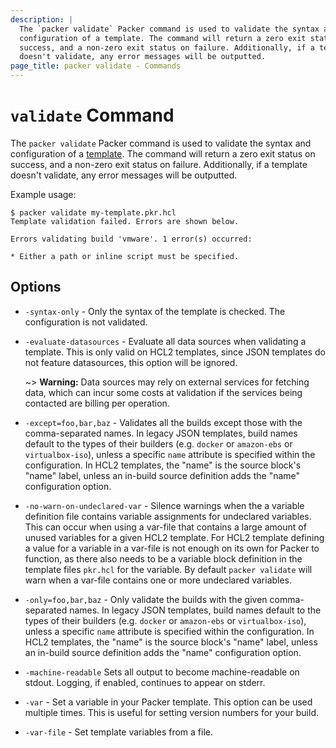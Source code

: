 ```yaml
---
description: |
  The `packer validate` Packer command is used to validate the syntax and
  configuration of a template. The command will return a zero exit status on
  success, and a non-zero exit status on failure. Additionally, if a template
  doesn't validate, any error messages will be outputted.
page_title: packer validate - Commands
---
```


# `validate` Command

The `packer validate` Packer command is used to validate the syntax and
configuration of a [template](/packer/docs/templates). The command will
return a zero exit status on success, and a non-zero exit status on failure.
Additionally, if a template doesn't validate, any error messages will be
outputted.

Example usage:

```shell-session
$ packer validate my-template.pkr.hcl
Template validation failed. Errors are shown below.

Errors validating build 'vmware'. 1 error(s) occurred:

* Either a path or inline script must be specified.
```

## Options

- `-syntax-only` - Only the syntax of the template is checked. The
  configuration is not validated.

- `-evaluate-datasources` - Evaluate all data sources when validating a template.
  This is only valid on HCL2 templates, since JSON templates do not feature
  datasources, this option will be ignored.

  ~> **Warning:** Data sources may rely on external services for fetching data,
  which can incur some costs at validation if the services being contacted are
  billing per operation.

- `-except=foo,bar,baz` - Validates all the builds except those with the
  comma-separated names. In legacy JSON templates, build names default to the
  types of their builders (e.g. `docker` or
  `amazon-ebs` or `virtualbox-iso`), unless a specific `name` attribute is
  specified within the configuration. In HCL2 templates, the "name" is the
  source block's "name" label, unless an in-build source definition adds the
  "name" configuration option.

- `-no-warn-on-undeclared-var` - Silence warnings when the a variable definition
  file contains variable assignments for undeclared variables. This can occur
  when using a var-file that contains a large amount of unused variables for a
  given HCL2 template. For HCL2 template defining a value for a variable in a
  var-file is not enough on its own for Packer to function, as there also needs
  to be a variable block definition in the template files `pkr.hcl` for the
  variable. By default `packer validate` will warn when a var-file contains one
  or more undeclared variables.

- `-only=foo,bar,baz` - Only validate the builds with the given comma-separated
  names. In legacy JSON templates, build names default to the
  types of their builders (e.g. `docker` or
  `amazon-ebs` or `virtualbox-iso`), unless a specific `name` attribute is
  specified within the configuration. In HCL2 templates, the "name" is the
  source block's "name" label, unless an in-build source definition adds the
  "name" configuration option.

- `-machine-readable` Sets all output to become machine-readable on stdout.
  Logging, if enabled, continues to appear on stderr.

- `-var` - Set a variable in your Packer template. This option can be used
  multiple times. This is useful for setting version numbers for your build.

- `-var-file` - Set template variables from a file.
